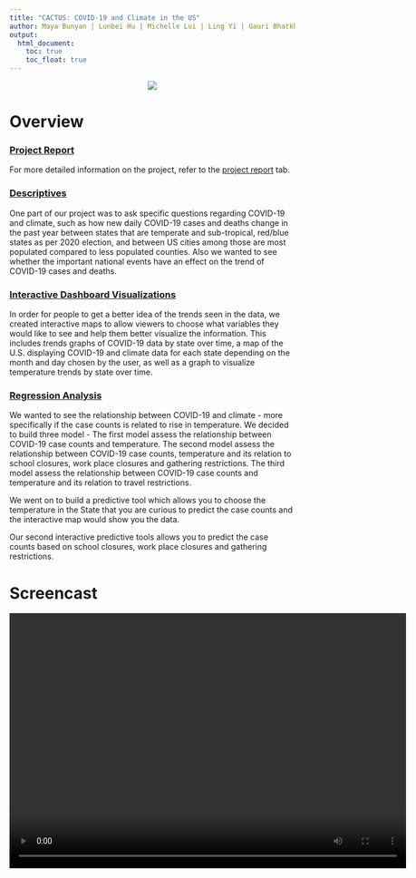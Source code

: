 ```yaml
---
title: "CACTUS: COVID-19 and Climate in the US"
author: Maya Bunyan | Lunbei Hu | Michelle Lui | Ling Yi | Gauri Bhatkhande | Pallavi Krishnamurthy
output: 
  html_document:
    toc: true
    toc_float: true
---
```

<style type="text/css">
h2.author{
  font-size: 10px;
}
</style>

<space>
      
<center>

<img src="images/cactus.jpg">

</center>

# Overview

### [Project Report](project_report.html)

For more detailed information on the project, refer to the [project report](project_report.html) tab.

### [Descriptives](descriptive_plotly.html)

One part of our project was to ask specific questions regarding COVID-19 and climate, such as how new daily COVID-19 cases and deaths change in the past year between states that are temperate and sub-tropical, red/blue states as per 2020 election, and between US cities among those are most populated compared to less populated counties. Also we wanted to see whether the important national events have an effect on the trend of COVID-19 cases and deaths.

### [Interactive Dashboard Visualizations](create_shiny.html)

In order for people to get a better idea of the trends seen in the data, we created interactive maps to allow viewers to choose what variables they would like to see and help them better visualize the information. This includes trends graphs of COVID-19 data by state over time, a map of the U.S. displaying COVID-19 and climate data for each state depending on the month and day chosen by the user, as well as a graph to visualize temperature trends by state over time.

### [Regression Analysis](regression_analysis.html)

We wanted to see the relationship between COVID-19 and climate - more specifically if the case counts is related to rise in temperature. We decided to build three model - 
The first model assess the relationship between COVID-19 case counts and temperature. 
The second model assess the relationship between COVID-19 case counts, temperature and its relation to school closures, work place closures and gathering restrictions. 
The third model assess the relationship between COVID-19 case counts and temperature and its relation to travel restrictions. 

We went on to build a predictive tool which allows you to choose the temperature in the State that you are curious to predict the case counts and the interactive map would show you the data. 

Our second interactive predictive tools allows you to predict the case counts based on school closures, work place closures and gathering restrictions. 

# Screencast

<video width="700" height="450" controls>
<source src="./images/DSfinal_screencast.mp4" type="video/mp4">
</video>
